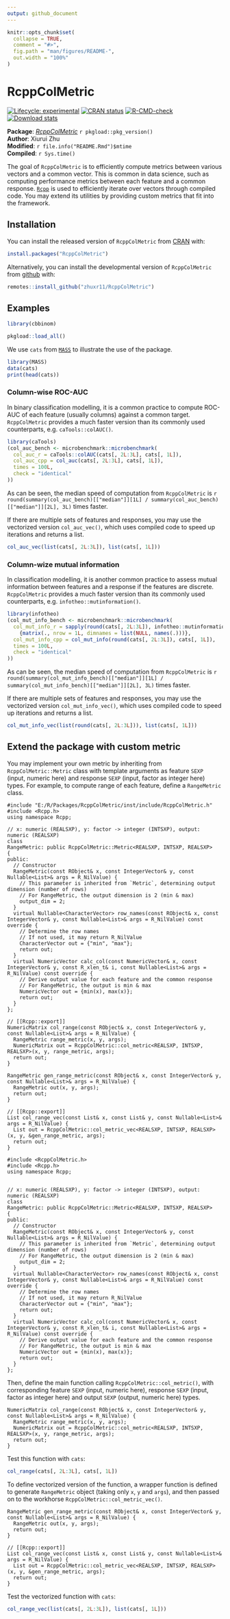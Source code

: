 ```yaml
---
output: github_document
---
```


<!-- README.md is generated from README.Rmd. Please edit that file -->

```r
knitr::opts_chunk$set(
  collapse = TRUE,
  comment = "#>",
  fig.path = "man/figures/README-",
  out.width = "100%"
)
```

# RcppColMetric

<!-- badges: start -->
[![Lifecycle: experimental](https://img.shields.io/badge/lifecycle-experimental-orange.svg)](https://lifecycle.r-lib.org/articles/stages.html#experimental)
[![CRAN status](https://www.r-pkg.org/badges/version/RcppColMetric)](https://CRAN.R-project.org/package=RcppColMetric)
[![R-CMD-check](https://github.com/zhuxr11/RcppColMetric/actions/workflows/R-CMD-check.yaml/badge.svg)](https://github.com/zhuxr11/RcppColMetric/actions/workflows/R-CMD-check.yaml)
[![Download stats](https://cranlogs.r-pkg.org/badges/grand-total/RcppColMetric)](https://CRAN.R-project.org/package=RcppColMetric)
<!-- badges: end -->

**Package**: [*RcppColMetric*](https://github.com/zhuxr11/RcppColMetric) `r pkgload::pkg_version()`<br />
**Author**: Xiurui Zhu<br />
**Modified**: `r file.info("README.Rmd")$mtime`<br />
**Compiled**: `r Sys.time()`

The goal of `RcppColMetric` is to efficiently compute metrics between various vectors and a common vector. This is common in data science, such as computing performance metrics between each feature and a common response. [`Rcpp`](https://CRAN.R-project.org/package=Rcpp) is used to efficiently iterate over vectors through compiled code. You may extend its utilities by providing custom metrics that fit into the framework.

## Installation

You can install the released version of `RcppColMetric` from [CRAN](https://cran.r-project.org/) with:

``` r
install.packages("RcppColMetric")
```

Alternatively, you can install the developmental version of `RcppColMetric` from [github](https://github.com/) with:

``` r
remotes::install_github("zhuxr11/RcppColMetric")
```

## Examples

```r
library(cbbinom)
```

```r
pkgload::load_all()
```

We use `cats` from [`MASS`](https://CRAN.R-project.org/package=MASS) to illustrate the use of the package.

```r
library(MASS)
data(cats)
print(head(cats))
```

### Column-wise ROC-AUC

In binary classification modelling, it is a common practice to compute ROC-AUC of each feature (usually columns) against a common target. `RcppColMetric` provides a much faster version than its commonly used counterparts, e.g. `caTools::colAUC()`.

```r
library(caTools)
(col_auc_bench <- microbenchmark::microbenchmark(
  col_auc_r = caTools::colAUC(cats[, 2L:3L], cats[, 1L]),
  col_auc_cpp = col_auc(cats[, 2L:3L], cats[, 1L]),
  times = 100L,
  check = "identical"
))
```

As can be seen, the median speed of computation from `RcppColMetric` is `r round(summary(col_auc_bench)[["median"]][1L] / summary(col_auc_bench)[["median"]][2L], 3L)` times faster.

If there are multiple sets of features and responses, you may use the vectorized version `col_auc_vec()`, which uses compiled code to speed up iterations and returns a list.

```r
col_auc_vec(list(cats[, 2L:3L]), list(cats[, 1L]))
```

### Column-wize mutual information

In classification modelling, it is another common practice to assess mutual information between features and a response if the features are discrete. `RcppColMetric` provides a much faster version than its commonly used counterparts, e.g. `infotheo::mutinformation()`.

```r
library(infotheo)
(col_mut_info_bench <- microbenchmark::microbenchmark(
  col_mut_info_r = sapply(round(cats[, 2L:3L]), infotheo::mutinformation, cats[, 1L]) %>%
    {matrix(., nrow = 1L, dimnames = list(NULL, names(.)))},
  col_mut_info_cpp = col_mut_info(round(cats[, 2L:3L]), cats[, 1L]),
  times = 100L,
  check = "identical"
))
```

As can be seen, the median speed of computation from `RcppColMetric` is `r round(summary(col_mut_info_bench)[["median"]][1L] / summary(col_mut_info_bench)[["median"]][2L], 3L)` times faster.

If there are multiple sets of features and responses, you may use the vectorized version `col_mut_info_vec()`, which uses compiled code to speed up iterations and returns a list.

```r
col_mut_info_vec(list(round(cats[, 2L:3L])), list(cats[, 1L]))
```

## Extend the package with custom metric

You may implement your own metric by inheriting from `RcppColMetric::Metric` class with template arguments as feature `SEXP` (input, numeric here) and response `SEXP` (input, factor as integer here) types. For example, to compute range of each feature, define a `RangeMetric` class.

```Rcpp
#include "E:/R/Packages/RcppColMetric/inst/include/RcppColMetric.h"
#include <Rcpp.h>
using namespace Rcpp;

// x: numeric (REALSXP), y: factor -> integer (INTSXP), output: numeric (REALSXP)
class 
RangeMetric: public RcppColMetric::Metric<REALSXP, INTSXP, REALSXP>
{
public:
  // Constructor
  RangeMetric(const RObject& x, const IntegerVector& y, const Nullable<List>& args = R_NilValue) {
    // This parameter is inherited from `Metric`, determining output dimension (number of rows)
    // For RangeMetric, the output dimension is 2 (min & max)
    output_dim = 2;
  }
  virtual Nullable<CharacterVector> row_names(const RObject& x, const IntegerVector& y, const Nullable<List>& args = R_NilValue) const override {
    // Determine the row names
    // If not used, it may return R_NilValue
    CharacterVector out = {"min", "max"};
    return out;
  }
  virtual NumericVector calc_col(const NumericVector& x, const IntegerVector& y, const R_xlen_t& i, const Nullable<List>& args = R_NilValue) const override {
    // Derive output value for each feature and the common response
    // For RangeMetric, the output is min & max
    NumericVector out = {min(x), max(x)};
    return out;
  }
};

// [[Rcpp::export]]
NumericMatrix col_range(const RObject& x, const IntegerVector& y, const Nullable<List>& args = R_NilValue) {
  RangeMetric range_metric(x, y, args);
  NumericMatrix out = RcppColMetric::col_metric<REALSXP, INTSXP, REALSXP>(x, y, range_metric, args);
  return out;
}

RangeMetric gen_range_metric(const RObject& x, const IntegerVector& y, const Nullable<List>& args = R_NilValue) {
  RangeMetric out(x, y, args);
  return out;
}

// [[Rcpp::export]]
List col_range_vec(const List& x, const List& y, const Nullable<List>& args = R_NilValue) {
  List out = RcppColMetric::col_metric_vec<REALSXP, INTSXP, REALSXP>(x, y, &gen_range_metric, args);
  return out;
}
```

```Rcpp
#include <RcppColMetric.h>
#include <Rcpp.h>
using namespace Rcpp;


// x: numeric (REALSXP), y: factor -> integer (INTSXP), output: numeric (REALSXP)
class 
RangeMetric: public RcppColMetric::Metric<REALSXP, INTSXP, REALSXP>
{
public:
  // Constructor
  RangeMetric(const RObject& x, const IntegerVector& y, const Nullable<List>& args = R_NilValue) {
    // This parameter is inherited from `Metric`, determining output dimension (number of rows)
    // For RangeMetric, the output dimension is 2 (min & max)
    output_dim = 2;
  }
  virtual Nullable<CharacterVector> row_names(const RObject& x, const IntegerVector& y, const Nullable<List>& args = R_NilValue) const override {
    // Determine the row names
    // If not used, it may return R_NilValue
    CharacterVector out = {"min", "max"};
    return out;
  }
  virtual NumericVector calc_col(const NumericVector& x, const IntegerVector& y, const R_xlen_t& i, const Nullable<List>& args = R_NilValue) const override {
    // Derive output value for each feature and the common response
    // For RangeMetric, the output is min & max
    NumericVector out = {min(x), max(x)};
    return out;
  }
};
```

Then, define the main function calling `RcppColMetric::col_metric()`, with corresponding feature `SEXP` (input, numeric here), response `SEXP` (input, factor as integer here) and output `SEXP` (output, numeric here) types.

```Rcpp
NumericMatrix col_range(const RObject& x, const IntegerVector& y, const Nullable<List>& args = R_NilValue) {
  RangeMetric range_metric(x, y, args);
  NumericMatrix out = RcppColMetric::col_metric<REALSXP, INTSXP, REALSXP>(x, y, range_metric, args);
  return out;
}
```

Test this function with `cats`:

```r
col_range(cats[, 2L:3L], cats[, 1L])
```

To define vectorized version of the function, a wrapper function is defined to generate `RangeMetric` object (taking only `x`, `y` and `args`), and then passed on to the workhorse `RcppColMetric::col_metric_vec()`.

```Rcpp
RangeMetric gen_range_metric(const RObject& x, const IntegerVector& y, const Nullable<List>& args = R_NilValue) {
  RangeMetric out(x, y, args);
  return out;
}

// [[Rcpp::export]]
List col_range_vec(const List& x, const List& y, const Nullable<List>& args = R_NilValue) {
  List out = RcppColMetric::col_metric_vec<REALSXP, INTSXP, REALSXP>(x, y, &gen_range_metric, args);
  return out;
}
```

Test the vectorized function with `cats`:

```r
col_range_vec(list(cats[, 2L:3L]), list(cats[, 1L]))
```


